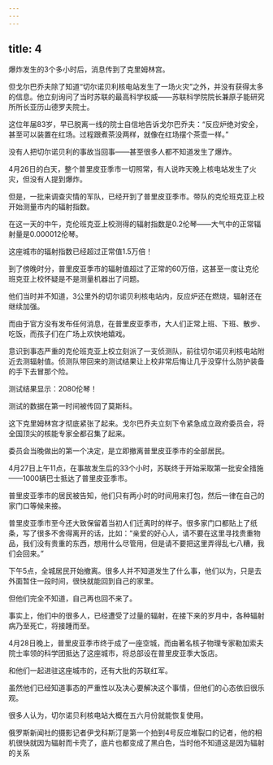 ```yaml
---
---
---
```

title: 4
---



爆炸发生的3个多小时后，消息传到了克里姆林宫。

但戈尔巴乔夫除了知道“切尔诺贝利核电站发生了一场火灾”之外，并没有获得太多的信息。他立刻询问了当时苏联的最高科学权威——苏联科学院院长兼原子能研究所所长亚历山德罗夫院士。

这位年届83岁，早已脱离一线的院士自信地告诉戈尔巴乔夫：“反应炉绝对安全，甚至可以装置在红场。过程跟煮茶没两样，就像在红场摆个茶壶一样。”

没有人把切尔诺贝利的事故当回事——甚至很多人都不知道发生了爆炸。

4月26日的白天，整个普里皮亚季市一切照常，有人说昨天晚上核电站发生了火灾，但没有人提到爆炸。

但是，一批来调查灾情的军队，已经开到了普里皮亚季市。带队的克伦班克亚上校开始测量市内的辐射指数。

在这一天的中午，克伦班克亚上校测得的辐射指数是0.2伦琴——大气中的正常辐射量是0.000012伦琴。

这座城市的辐射指数已经超过正常值1.5万倍！

到了傍晚时分，普里皮亚季市的辐射值超过了正常的60万倍，这甚至一度让克伦班克亚上校怀疑是不是测量机器出了问题。

他们当时并不知道，3公里外的切尔诺贝利核电站内，反应炉还在燃烧，辐射还在继续加强。

而由于官方没有发布任何消息，在普里皮亚季市，大人们正常上班、下班、散步、吃饭，而孩子们在广场上欢快地嬉戏。

意识到事态严重的克伦班克亚上校立刻派了一支侦测队，前往切尔诺贝利核电站附近去测辐射值。侦测队带回来的测试结果让上校非常后悔让几乎没穿什么防护装备的手下去冒那个险。

测试结果显示：2080伦琴！

测试的数据在第一时间被传回了莫斯科。

这下克里姆林宫才彻底紧张了起来。戈尔巴乔夫立刻下令紧急成立政府委员会，将全国顶尖的核能专家全都召集了起来。

委员会当晚做出的第一个决定，是立即撤离普里皮亚季市的全部居民。

4月27日上午11点，在事故发生后的33个小时，苏联终于开始采取第一批安全措施——1000辆巴士抵达了普里皮亚季市。

普里皮亚季市的居民被告知，他们只有两小时的时间用来打包，然后一律在自己的家门口等候来接。

普里皮亚季市至今还大致保留着当初人们迁离时的样子。很多家门口都贴上了纸条，写了很多不舍得离开的话，比如：“亲爱的好心人，请不要在这里寻找贵重物品，我们没有贵重的东西，想用什么尽管用，但是请不要把这里弄得乱七八糟，我们会回来。”



下午5点，全城居民开始撤离。很多人并不知道发生了什么事，他们以为，只是去外面暂住一段时间，很快就能回到自己的家里。

但他们完全不知道，自己再也回不来了。

事实上，他们中的很多人，已经遭受了过量的辐射，在接下来的岁月中，各种辐射病乃至死亡，将接踵而至。

4月28日晚上，普里皮亚季市终于成了一座空城，而由著名核子物理专家勒加索夫院士率领的科学团抵达了这座城市，将总部设在普里皮亚季大饭店。

和他们一起进驻这座城市的，还有大批的苏联红军。

虽然他们已经知道事态的严重性以及决心要解决这个事情，但他们的心态依旧很乐观。

很多人认为，切尔诺贝利核电站大概在五六月份就能恢复使用。

俄罗斯新闻社的摄影记者伊戈科斯汀是第一个拍到4号反应堆裂口的记者，他的相机很快就因为辐射而卡壳了，底片也都变成了黑白色，当时他不知道这是因为辐射的关系